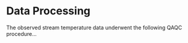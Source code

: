 # Data Processing {#data-processing}

The observed stream temperature data underwent the following QAQC procedure...

